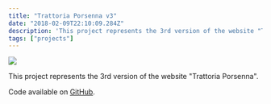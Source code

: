```yaml
---
title: "Trattoria Porsenna v3"
date: "2018-02-09T22:10:09.284Z"
description: 'This project represents the 3rd version of the website "Trattoria Porsenna".'
tags: ["projects"]
---
```


<Img
  src="/images/posts/porsenna3.png"
  width={2154}
  height={1232}
  caption="Trattoria Porsenna v3 project"
/>

This project represents the 3rd version of the website "Trattoria Porsenna".

Code available on [GitHub](https://github.com/eneax/Trattoria_Porsenna_v3).
